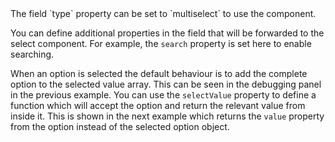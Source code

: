 
<Section code="multiselect">
  The field `type` property can be set to `multiselect`
  to use the <MultiSelectLink/> component.

  <Example
    Component={Simple}
    code={SimpleSrc}
    highlightLines="5"
  />

  You can define additional properties in the field that will be forwarded
  to the select component.  For example, the `search` property
  is set here to enable searching.

  <Example
    Component={Search}
    code={SearchSrc}
    highlightLines="6"
  />

  When an option is selected the default behaviour is to add the
  complete option to the selected value array.  This can be seen in the
  debugging panel in the previous example.
  You can use the `selectValue` property to
  define a function which will accept the option and return the relevant
  value from inside it.  This is shown in the next example which
  returns the `value` property from the option instead of the
  selected option object.

  <Example
    Component={Select}
    code={SelectSrc}
    highlightLines="7"
  />
</Section>

